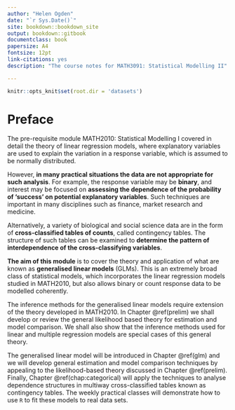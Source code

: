 ```yaml
--- 
author: "Helen Ogden"
date: "`r Sys.Date()`"
site: bookdown::bookdown_site
output: bookdown::gitbook
documentclass: book
papersize: A4
fontsize: 12pt
link-citations: yes
description: "The course notes for MATH3091: Statistical Modelling II"

---
```


```r
knitr::opts_knit$set(root.dir = 'datasets')
```

# Preface {-}

The pre-requisite module MATH2010: Statistical Modelling I covered in detail the theory of linear
regression models, where explanatory variables are used to explain the variation in a
response variable, which is assumed to be normally distributed.

However, **in many practical situations the data are not appropriate for such analysis**.
For example, the response variable may be **binary**, and interest may be focused on
**assessing the dependence of the probability of 'success' on potential explanatory
variables**. Such techniques are important in many disciplines such as finance,
market research and medicine.

Alternatively, a variety of biological and
social science data are in the form of **cross-classified tables of counts**,
called contingency tables. The structure of such tables can be examined
to **determine the pattern of interdependence of the cross-classifying variables**.

**The aim of this module** is to cover the theory and application of what are known as
**generalised linear models** (GLMs). This is an extremely broad class of
statistical models, which incorporates the linear regression models studied in
MATH2010, but also allows binary or count response data to be modelled coherently.

The inference methods for the generalised linear models require extension of the theory
developed in MATH2010. In Chapter \@ref(prelim) we shall develop or review the general
likelihood based theory for estimation and model comparison. We shall also
show that the inference methods used for linear and multiple regression models are
special cases of this general theory. 

The generalised linear model will be introduced in Chapter \@ref(glm) and we will develop
general estimation and model comparison techniques by appealing to the 
likelihood-based theory discussed in Chapter \@ref(prelim). Finally, 
Chapter \@ref(chap:categorical) will apply the techniques to
analyse dependence structures in multiway cross-classified
tables known as contingency tables. The weekly practical classes will 
demonstrate how to use `R` to fit these models to real data sets.
